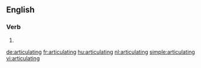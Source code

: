 ==English==

===Verb===
{{head|en}}

# {{present participle of|articulate}}

[[de:articulating]]
[[fr:articulating]]
[[hu:articulating]]
[[nl:articulating]]
[[simple:articulating]]
[[vi:articulating]]